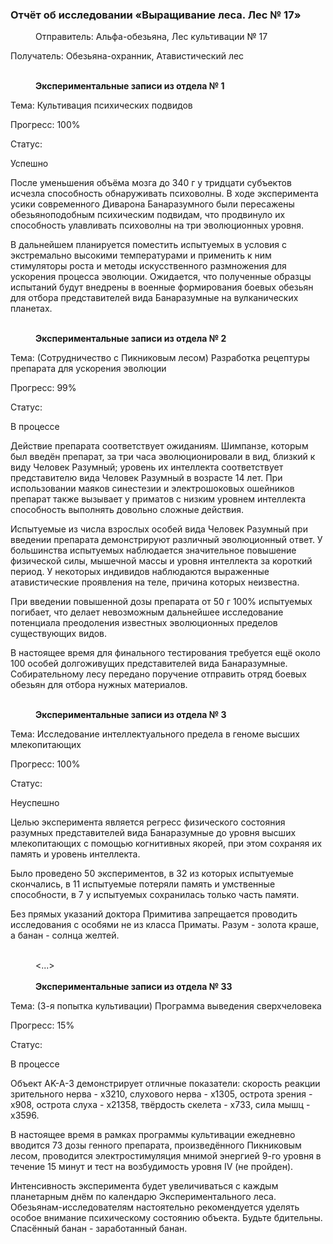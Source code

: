 ===Отчёт об исследовании «Выращивание леса. Лес №&nbsp;17»===
:Отправитель: Альфа-обезьяна, Лес культивации №&nbsp;17
:
Получатель: Обезьяна-охранник, Атавистический лес
:<br />'''Экспериментальные записи из отдела №&nbsp;1'''
:
Тема: Культивация психических подвидов
:
Прогресс: 100%
:
Статус:
:
Успешно
:
После уменьшения объёма мозга до 340 г у тридцати субъектов исчезла способность обнаруживать психоволны. В ходе эксперимента усики современного Диварона Банаразумного были пересажены обезьяноподобным психическим подвидам, что продвинуло их способность улавливать психоволны на три эволюционных уровня.
:
В дальнейшем планируется поместить испытуемых в условия с экстремально высокими температурами и применить к ним стимуляторы роста и методы искусственного размножения для ускорения процесса эволюции. Ожидается, что полученные образцы испытаний будут внедрены в военные формирования боевых обезьян для отбора представителей вида Банаразумные на вулканических планетах.
:<br />'''Экспериментальные записи из отдела №&nbsp;2'''
:
Тема: (Сотрудничество с Пикниковым лесом) Разработка рецептуры препарата для ускорения эволюции
:
Прогресс: 99%
:
Статус:
:
В процессе
:
Действие препарата соответствует ожиданиям. Шимпанзе, которым был введён препарат, за три часа эволюционировали в вид, близкий к виду Человек Разумный; уровень их интеллекта соответствует представителю вида Человек Разумный в возрасте 14 лет. При использовании маяков синестезии и электрошоковых ошейников препарат также вызывает у приматов с низким уровнем интеллекта способность выполнять довольно сложные действия.
:
Испытуемые из числа взрослых особей вида Человек Разумный при введении препарата демонстрируют различный эволюционный ответ. У большинства испытуемых наблюдается значительное повышение физической силы, мышечной массы и уровня интеллекта за короткий период. У некоторых индивидов наблюдаются выраженные атавистические проявления на теле, причина которых неизвестна.
:
При введении повышенной дозы препарата от 50 г 100% испытуемых погибает, что делает невозможным дальнейшее исследование потенциала преодоления известных эволюционных пределов существующих видов.
:
В настоящее время для финального тестирования требуется ещё около 100 особей долгоживущих представителей вида Банаразумные. Собирательному лесу передано поручение отправить отряд боевых обезьян для отбора нужных материалов.
:<br />'''Экспериментальные записи из отдела №&nbsp;3'''
:
Тема: Исследование интеллектуального предела в геноме высших млекопитающих
:
Прогресс: 100%
:
Статус:
:
Неуспешно
:
Целью эксперимента является регресс физического состояния разумных представителей вида Банаразумные до уровня высших млекопитающих с помощью когнитивных якорей, при этом сохраняя их память и уровень интеллекта.
:
Было проведено 50 экспериментов, в 32 из которых испытуемые скончались, в 11 испытуемые потеряли память и умственные способности, в 7 у испытуемых сохранилась только часть памяти.
:
Без прямых указаний доктора Примитива запрещается проводить исследования с особями не из класса Приматы. Разум - золота краше, а банан - солнца желтей.
:<br /><...>
:<br />'''Экспериментальные записи из отдела №&nbsp;33'''
:
Тема: (3-я попытка культивации) Программа выведения сверхчеловека
:
Прогресс: 15%
:
Статус:
:
В процессе
:
Объект AK-A-3 демонстрирует отличные показатели: скорость реакции зрительного нерва - х3210, слухового нерва - х1305, острота зрения - х908, острота слуха - х21358, твёрдость скелета - х733, сила мышц - х3596.
:
В настоящее время в рамках программы культивации ежедневно вводится 73 дозы генного препарата, произведённого Пикниковым лесом, проводится электростимуляция мнимой энергией 9-го уровня в течение 15 минут и тест на возбудимость уровня Ⅳ (не пройден).
:
Интенсивность эксперимента будет увеличиваться с каждым планетарным днём по календарю Экспериментального леса. Обезьянам-исследователям настоятельно рекомендуется уделять особое внимание психическому состоянию объекта. Будьте бдительны. Спасённый банан - заработанный банан.
